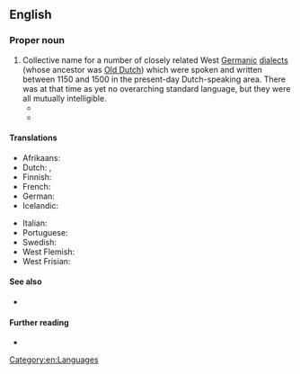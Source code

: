 ==English==
{{wikipedia}}

===Proper noun===
{{en-proper noun|head=[[middle|Middle]] [[Dutch]]}}

# Collective name for a number of closely related West [[Germanic]] [[dialect]]s (whose ancestor was [[Old Dutch]]) which were spoken and written between 1150 and 1500 in the present-day Dutch-speaking area. There was at that time as yet no overarching standard language, but they were all mutually intelligible.
#* {{quote-book|en|year=1907|author=Joseph Wright|title=Historical German Grammar: Vol. I: Phonology, Word-Formation and Accidence|page=7|text=(3) '''West Germanic''', which is composed of:—<br/>[...]<br/>(''d'') Low Franconian, called Old Low Franconian or Old Dutch until about 1200; Middle Low Franconian or Middle Dutch from 1200 to 1500; from 1500 onwards New Low Franconian, including Dutch, Flemish, Brabantish, and Limburgish.}}
#* {{quote-book|en|year=1923 (reprinted 1948)|author=Arthur Kirk|title=An Introduction to the Historical Study of New High German|series=Publications of the University of Manchester: Germanic Series|seriesvolume=No. II|page=10|text=Old Low Franconian is the ancestor of modern Dutch, Flemish, Brabantish and Limburgish. It is called Old Low Franconian to ''c.'' 1100; Middle Low Franconian or Middle Dutch, from 1100 to 1600; from 1600 onwards, New Low Franconian or New Dutch.}}

====Translations====
{{trans-top|the Middle Dutch language}}
* Afrikaans: {{t+|af|Middelnederlands}}
* Dutch: {{t+|nl|Middelnederlands|n}}, {{t+|nl|Diets|n}}
* Finnish: {{t+|fi|keskihollanti}}
* French: {{t+|fr|moyen néerlandais|m}}
* German: {{t+|de|Mittelniederländisch|n}}
* Icelandic: {{t|is|miðhollenska|f}}
{{trans-mid}}
* Italian: {{t|it|olandese medio|m}}
* Portuguese: {{t|pt|holandês médio|m}}
* Swedish: {{t+|sv|medelnederländska|c}}
* West Flemish: {{t|vls|Middelnederlands}}
* West Frisian: {{t|fy|Midnederlânsk}}
{{trans-bottom}}

====See also====
* {{langcat|dum}}

====Further reading====
* {{ISO 639|3code=dum}}

[[Category:en:Languages]]